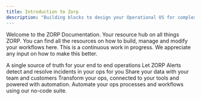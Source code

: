 ```yaml
---
title: Introduction to Zorp
description: "Building blocks to design your Operational OS for complex on ground and desk operations.
---
```


Welcome to the ZORP Documentation. Your resource hub on all things ZORP. You can find all the resources on how to build, manage and modify your workflows here. This is a continuous work in progress. We appreciate any input on how to make this better.

<CardGroup cols={2}>
  <Card title="Tables" icon="palette" href="tables/acl">
    A single source of truth for your end to end operations
  </Card>
  <Card
    title="Alerts & Monitoring"
    icon="code"
    href="https://mintlify.com/docs/api-playground/openapi"
  >
    Let ZORP Alerts detect and resolve incidents in your ops for you
  </Card>
  <Card
    title="Sharing an Permissions"
    icon="screwdriver-wrench"
    href="https://mintlify.com/docs/components/accordion"
  >
    Share your data with your team and customers
  </Card>
  <Card
    title="No-Code Ops Apps"
    icon="screwdriver-wrench"
    href="https://mintlify.com/docs/components/accordion"
  >
     Transform your ops, connected to your tools and powered with automation.
  </Card>
  <Card
    title="Workflows & Process Automation"
    icon="stars"
    href="https://mintlify.com/customers"
  >
    Automate your ops processes and workflows using our no-code suite.
  </Card>
</CardGroup>
